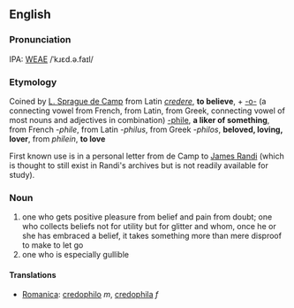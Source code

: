 ==English==

===Pronunciation===
IPA: [[WEAE]] /ˈkɹɛd.ə.faɪl/
   <!-- James Randi describes his pronunication as in as in "credulity" or "pedophile" -->

===Etymology===
Coined by [[w:L. Sprague de Camp|L. Sprague de Camp]] from Latin ''[[credere]]'', '''to believe''', + [[-o-]] (a connecting vowel from French, from Latin, from Greek, connecting vowel of most nouns and adjectives in combination) [[-phile]], '''a liker of something''', from French ''-phile'', from Latin ''-philus'', from Greek ''-philos'', '''beloved, loving, lover''', from ''philein'', '''to love'''

First known use is in a personal letter from de Camp to [[w:James Randi|James Randi]] (which is thought to still exist in Randi's archives but is not readily available for study).

===Noun===
# one who gets positive pleasure from belief and pain from doubt; one who collects beliefs not for utility but for glitter and whom, once he or she has embraced a belief, it takes something more than mere disproof to make to let go
# one who is especially gullible

====Translations====
*[[Romanica]]: [[credophilo]] ''m'', [[credophila]] ''f''